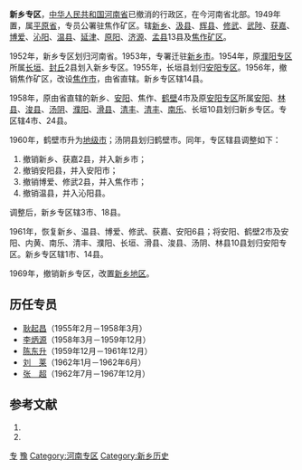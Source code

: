 '''新乡专区'''，[[中华人民共和国|中华人民共和国]][[河南省|河南省]]已撤消的行政区，在今河南省北部。1949年置，属[[平原省|平原省]]，专员公署驻焦作矿区。辖[[新乡县|新乡]]、[[汲县|汲县]]、[[辉县|辉县]]、[[修武县|修武]]、[[武陟县|武陟]]、[[获嘉县|获嘉]]、[[博爱县|博爱]]、[[沁阳县|沁阳]]、[[温县|温县]]、[[延津县|延津]]、[[原阳县|原阳]]、[[济源县|济源]]、[[孟县|孟县]]13县及[[焦作矿区|焦作矿区]]。

1952年，新乡专区划归河南省。1953年，专署迁驻[[新乡市|新乡市]]。1954年，原[[濮阳专区|濮阳专区]]所属[[长垣县|长垣]]、[[封丘县|封丘]]2县划入新乡专区。1955年，长垣县划归[[安阳专区|安阳专区]]。1956年，撤销焦作矿区，改设[[焦作市|焦作市]]，由省直辖。新乡专区辖14县。

1958年，原由省直辖的新乡、[[安阳市|安阳]]、焦作、[[鹤壁市|鹤壁]]4市及原[[安阳专区|安阳专区]]所属[[安阳县|安阳]]、[[林县|林县]]、[[浚县|浚县]]、[[汤阴县|汤阴]]、[[濮阳县|濮阳]]、[[滑县|滑县]]、[[清丰县|清丰]]、[[清丰县|清丰]]、[[南乐县|南乐]]、长垣10县划归新乡专区。专区辖4市、24县。

1960年，鹤壁市升为[[地级市|地级市]]；汤阴县划归鹤壁市。同年，专区辖县调整如下：
#撤销新乡、获嘉2县，并入新乡市；
#撤销安阳县，并入安阳市；
#撤销博爱、修武2县，并入焦作市；
#撤销温县，并入沁阳县。

调整后，新乡专区辖3市、18县。

1961年，恢复新乡、温县、博爱、修武、获嘉、安阳6县；将安阳、鹤壁2市及安阳、内黄、南乐、清丰、濮阳、长垣、滑县、浚县、汤阴、林县10县划归安阳专区。新乡专区辖1市、14县。

1969年，撤销新乡专区，改置[[新乡地区|新乡地区]]。 

==历任专员==
*[[耿起昌|耿起昌]]（1955年2月－1958年3月）
*[[李炳源|李炳源]]（1958年3月－1959年12月）
*[[陈东升|陈东升]]（1959年12月－1961年12月）
*[[刘莱|刘　莱]]（1962年1月－1962年6月）
*[[张超|张　超]]（1962年7月－1967年12月）

== 参考文献 ==
# {{Cite book | author = 戴均良等 | title = 《中国古今地名大词典》 | location = 上海 | publisher = 上海辞书出版社 | date = 2005 | language = zh-hans }}
# {{Cite book | author = 史为乐 | title = 《中华人民共和国政区沿革（1949-2002）》 | location = 北京 | publisher = 人民出版社 | date = 2006 | language = zh-hans }}
{{河南省历史二级政区|nocat}}
[[Category:河南省已撤消的行政区|专]]
[[Category:专区|豫]]
[[Category:河南专区|Category:河南专区]]
[[Category:新乡历史|Category:新乡历史]]